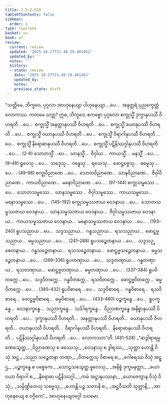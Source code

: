 ```yaml
---
title: 2.5.2–528
tableOfContents: false
sidebar:
  order: 2
type: tipitaka
basket: su
book: a7
review:
  current: review
  updated: '2025-10-27T21:48:28.401462'
  updated_by: ''
  notes: ''
  history:
  - state: review
    date: '2025-10-27T21:48:28.401462'
    updated_by: ''
    notes: ''
    previous_state: draft
---
```



<ReviewStatus review={frontmatter.review} showDetails={true} />

<HypothesisAnnotation frontmatter={frontmatter} />

<DynamicBreadcrumb />

<Division number="96–622" book="a7" e="ch" v="16">

<Paragraph number="658" book="a7">
“သတ္တိမေ, ဘိက္ခဝေ, ပုဂ္ဂလာ အာဟုနေယျာ ပါဟုနေယျာ …ပေ…  အနုတ္တရံ ပုညက္ခေတ္တံ လောကဿ. ကတမေ သတ္တ? ဣဓ, ဘိက္ခဝေ, ဧကစ္စော ပုဂ္ဂလော စက္ခုသ္မိံ ဒုက္ခာနုပဿီ ဝိဟရတိ …ပေ…  စက္ခုသ္မိံ အနတ္တာနုပဿီ ဝိဟရတိ …ပေ…  စက္ခုသ္မိံ ခယာနုပဿီ ဝိဟရတိ …ပေ…  စက္ခုသ္မိံ ဝယာနုပဿီ ဝိဟရတိ …ပေ…  စက္ခုသ္မိံ ဝိရာဂါနုပဿီ ဝိဟရတိ …ပေ…  စက္ခုသ္မိံ နိရောဓာနုပဿီ ဝိဟရတိ …ပေ…  စက္ခုသ္မိံ ပဋိနိဿဂ္ဂါနုပဿီ ဝိဟရတိ …ပေ… . (2–8)
</Paragraph>

<Paragraph number="659" book="a7">
သောတသ္မိံ …ပေ…  ဃာနသ္မိံ…  ဇိဝှါယ…  ကာယသ္မိံ…  မနသ္မိံ …ပေ… . (9–48)
</Paragraph>

<Paragraph number="660" book="a7">
ရူပေသု …ပေ…  သဒ္ဒေသု…  ဂန္ဓေသု…  ရသေသု…  ဖောဋ္ဌဗ္ဗေသု…  ဓမ္မေသု …ပေ… . (49–96)
</Paragraph>

<Paragraph number="661" book="a7">
စက္ခုဝိညာဏေ …ပေ…  သောတဝိညာဏေ…  ဃာနဝိညာဏေ…  ဇိဝှါဝိညာဏေ…  ကာယဝိညာဏေ…  မနောဝိညာဏေ …ပေ… . (97–144)
</Paragraph>

<Paragraph number="662" book="a7">
စက္ခုသမ္ဖဿေ …ပေ…  သောတသမ္ဖဿေ…  ဃာနသမ္ဖဿေ…  ဇိဝှါသမ္ဖဿေ…  ကာယသမ္ဖဿေ…  မနောသမ္ဖဿေ …ပေ… . (145–192)
</Paragraph>

<Paragraph number="663" book="a7">
စက္ခုသမ္ဖဿဇာယ ဝေဒနာယ …ပေ…  သောတသမ္ဖဿဇာယ ဝေဒနာယ…  ဃာနသမ္ဖဿဇာယ ဝေဒနာယ…  ဇိဝှါသမ္ဖဿဇာယ ဝေဒနာယ…  ကာယသမ္ဖဿဇာယ ဝေဒနာယ…  မနောသမ္ဖဿဇာယ ဝေဒနာယ …ပေ… . (193–240)
</Paragraph>

<Paragraph number="664" book="a7">
ရူပသညာယ …ပေ…  သဒ္ဒသညာယ…  ဂန္ဓသညာယ…  ရသသညာယ…  ဖောဋ္ဌဗ္ဗသညာယ…  ဓမ္မသညာယ …ပေ… . (241–288)
</Paragraph>

<Paragraph number="665" book="a7">
ရူပသဉ္စေတနာယ …ပေ…  သဒ္ဒသဉ္စေတနာယ…  ဂန္ဓသဉ္စေတနာယ…  ရသသဉ္စေတနာယ…  ဖောဋ္ဌဗ္ဗသဉ္စေတနာယ…  ဓမ္မသဉ္စေတနာယ …ပေ… . (289–336)
</Paragraph>

<Paragraph number="666" book="a7">
ရူပတဏှာယ …ပေ…  သဒ္ဒတဏှာယ…  ဂန္ဓတဏှာယ…  ရသတဏှာယ…  ဖောဋ္ဌဗ္ဗတဏှာယ…  ဓမ္မတဏှာယ …ပေ… . (337–384)
</Paragraph>

<Paragraph number="667" book="a7">
ရူပဝိတက္ကေ …ပေ…  သဒ္ဒဝိတက္ကေ…  ဂန္ဓဝိတက္ကေ…  ရသဝိတက္ကေ…  ဖောဋ္ဌဗ္ဗဝိတက္ကေ…  ဓမ္မဝိတက္ကေ …ပေ… . (385–432)
</Paragraph>

<Paragraph number="668" book="a7">
ရူပဝိစာရေ …ပေ…  သဒ္ဒဝိစာရေ…  ဂန္ဓဝိစာရေ…  ရသဝိစာရေ…  ဖောဋ္ဌဗ္ဗဝိစာရေ…  ဓမ္မဝိစာရေ …ပေ… . (433–480)
</Paragraph>

<Paragraph number="669" book="a7">
ပဉ္စက္ခန္ဓေ …ပေ…  ရူပက္ခန္ဓေ…  ဝေဒနာက္ခန္ဓေ…  သညာက္ခန္ဓေ…  သင်္ခါရက္ခန္ဓေ…  ဝိညာဏက္ခန္ဓေ အနိစ္စာနုပဿီ ဝိဟရတိ …ပေ…  ဒုက္ခာနုပဿီ ဝိဟရတိ…  အနတ္တာနုပဿီ ဝိဟရတိ…  ခယာနုပဿီ ဝိဟရတိ…  ဝယာနုပဿီ ဝိဟရတိ…  ဝိရာဂါနုပဿီ ဝိဟရတိ…  နိရောဓာနုပဿီ ဝိဟရတိ…  ပဋိနိဿဂ္ဂါနုပဿီ ဝိဟရတိ …ပေ…  လောကဿာ”တိ. (481–528)
</Paragraph>

<Paragraph number="670" type="verses" book="a7">
_“ဆဒွါရာရမ္မဏေသွေတ္ထ,_  
_ဝိညာဏေသု စ ဖဿေသု;_  
_ဝေဒနာသု စ ဒွါရဿ,_  
_သုတ္တာ ဟောန္တိ ဝိသုံ အဋ္ဌ._  

</Paragraph>

<Paragraph number="671" type="verses" book="a7">
_သညာ သဉ္စေတနာ တဏှာ,_  
_ဝိတက္ကေသု ဝိစာရေ စ;_  
_ဂေါစရဿ ဝိသုံ အဋ္ဌ,_  
_ပဉ္စက္ခန္ဓေ စ ပစ္စေကေ._  

</Paragraph>

<Paragraph number="672" type="verses" book="a7">
_သောဠသသွေတ္ထ မူလေသု,_  
_အနိစ္စံ ဒုက္ခမနတ္တာ;_  
_ခယာ ဝယာ ဝိရာဂါ စ,_  
_နိရောဓာ ပဋိနိဿဂ္ဂါ._  

</Paragraph>

<Paragraph number="673" type="verses" book="a7">
_ကမံ အဋ္ဌာနုပဿနာ,_  
_ယောဇေတွာန ဝိသုံ ဝိသုံ;_  
_သမ္ပိဏ္ဍိတေသု သဗ္ဗေသု,_  
_ဟောန္တိ ပဉ္စ သတာနိ စ;_  
_အဋ္ဌဝီသတိ သုတ္တာနိ,_  
_အာဟုနေယျေ စ ဝဂ္ဂိကေ”._  


</Paragraph>
</Division>

<Paragraph number="674" type="center" book="a7">
အာဟုနေယျဝဂ္ဂေါ ဒသမော.
</Paragraph>